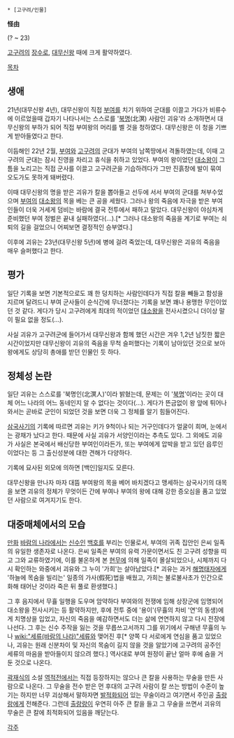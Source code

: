  * [고구려/인물]

'''怪由'''

(? ~ 23)

[[고구려]]의 [[장수]]로, [[대무신왕]] 때에 크게 활약하였다.

[[목차]]
== 생애 ==
21년(대무신왕 4년), 대무신왕이 직접 [[부여]]를 치기 위하여 군대를 이끌고 가다가 비류수에 이르었을때 갑자기 나타나서는 스스로를 '[[북명]](北溟) 사람인 괴유'라 소개하면서 대무신왕의 부하가 되어 직접 부여왕의 머리를 벨 것을 청하였다. 대무신왕은 이 청을 기쁘게 받아들였다고 한다.

이듬해인 22년 2월, [[부여]]와 [[고구려]]의 군대가 부여의 남쪽땅에서 격돌하였는데, 이때 고구려의 군대는 잠시 진영을 차리고 휴식을 취하고 있었다. 부여의 왕이었던 [[대소왕]]이 그 틈을 노리고는 직접 군사를 이끌고 고구려군을 기습하려다가 그만 진흙창에 발이 묶여 오도가도 못하게 돼버렸다.

이때 대무신왕의 명을 받은 괴유가 칼을 뽑아들고 선두에 서서 부여의 군대를 쳐부수었으며 [[부여]]의 [[대소왕]]의 목을 베는 큰 공을 세웠다. 그러나 왕의 죽음에 자극을 받은 부여인들이 더욱 거세게 덤비는 바람에 결국 전투에서 패하고 말았다. 대무신왕이 야심차게 준비했던 부여 정벌은 끝내 실패하였다(...).[* 그러나 대소왕의 죽음을 계기로 부여는 쇠퇴의 길을 걸었으니 어찌보면 결정적인 승부였다.]

이후에 괴유는 23년(대무신왕 5년)에 병에 걸려 죽었는데, 대무신왕은 괴유의 죽음을 매우 슬퍼했다고 한다.

== 평가 ==
일단 기록을 보면 기본적으로도 꽤 한 덩치하는 사람인데다가 직접 칼을 빼들고 함성을 지르며 달려드니 부여 군사들이 순식간에 무너졌다는 기록을 보면 꽤나 용맹한 무인이었던 것 같다. 게다가 당시 고구려에게 최대의 적이었던 [[대소왕]]을 전사시켰으니 더이상 말이 필요 없을 정도(...). 

사실 괴유가 고구려군에 들어가서 대무신왕과 함께 했던 시간은 겨우 1,2년 남짓한 짧은 시간이었지만 대무신왕이 괴유의 죽음을 무척 슬퍼했다는 기록이 남아있던 것으로 보아 왕에게도 상당히 총애를 받던 인물인 듯 하다.

== 정체성 논란 ==
일단 괴유는 스스로를 '북명인(北溟人)'이라 밝혔는데, 문제는 이 '[[북명]]'이라는 곳이 대체 어느 나라의 어느 동네인지 알 수 없다는 것이다(...). 게다가 뜬금없이 왕 앞에 튀어나와서는 곧바로 군인이 되었던 것을 보면 더욱 그 정체를 알기 힘들어진다.

[[삼국사기]]의 기록에 따르면 괴유는 키가 9척이나 되는 거구인데다가 얼굴이 희며, 눈에서는 광채가 났다고 한다. 때문에 사실 괴유가 서양인이라는 추측도 있다. 그 외에도 괴유가 사실은 본국에서 배신당한 부여인이라든가, 또는 부여에게 압박을 받고 있던 읍루인이었다는 등 그 출신성분에 대한 견해가 다양하다.

기록에 묘사된 외모에 의하면 [백인]일지도 모른다.

대무신왕을 만나자 마자 대뜸 부여왕의 목을 베어 바치겠다고 맹세하는 삼국사기의 대목을 보면 괴유의 정체가 무엇이든 간에 부여나 부여의 왕에 대해 강한 증오심을 품고 있었던 사람으로 여겨지기도 한다.

== 대중매체에서의 모습 ==
[[만화]] [[바람의 나라]]에서는 [[신수]]인 [[백호]]를 부리는 인물로서, 부여의 귀족 집안인 은씨 일족의 유일한 생존자로 나온다. 은씨 일족은 부여의 유력 가문이면서도 친 고구려 성향을 띠고 그와 교류하였기에, 이를 불온하게 본 [[현무]]에 의해 일족이 몰살되었으나, 시체까지 다시 확인하는 와중에서 괴유와 그 누이 '가희'는 살아남았다.[* 괴유는 과거 [[해명태자]]에게 '하늘에 목숨을 빌리는' 일종의 가사(假死)법을 배웠고, 가희는 불로불사초가 인간으로 화해 태어난 것이라 죽은 뒤 풀로 환생했다.] 

그 후 음지에서 무휼 일행을 도우며 암약하다 부여와의 전쟁에 임해 상장군에 임명되어 대소왕을 전사시키는 등 활약하지만, 후에 전투 중에 '용이'(무휼의 차비 '연'의 동생)에게 치명상을 입었고, 자신의 죽음을 예감하면서도 더는 삶에 연연하지 않고 다시 전장에 나선다. 그 후는 신수 주작을 잃는 것을 무릅쓰고서까지 그를 위기에서 구해낸 무휼의 누나 [[wiki:"세류(바람의 나라)"세류]]와 맺어진 후[* 양쪽 다 서로에게 연심을 품고 있었으나, 괴유는 원래 신분차이 및 자신의 목숨이 길지 않을 것을 알았기에 고구려의 공주인 세류의 마음을 받아들이지 않으려 했다.] 역사대로 부여 원정이 끝난 얼마 후에 숨을 거둔 것으로 나온다. 

[[곽재식]]의 소설 [[역적전]]에서는 직접 등장하지는 않으나 큰 칼을 사용하는 무술을 만든 사람으로 나온다. 그 무술을 전수 받은 먼 후대의 고구려 사람이 칼 쓰는 방법이 수준이 높기는 하지만 너무 괴상해서 말하자면 [[발적화]]되어 있는 무술이라고 여기면서 주인공 [[출랑랑]]에게 전해준다. 그런데 [[출랑랑]]이 우연히 아주 큰 칼을 들고 그 무술을 쓰면서 괴유의 무술은 큰 칼에 최적화되어 있음을 깨닫는다.

[[각주]]
